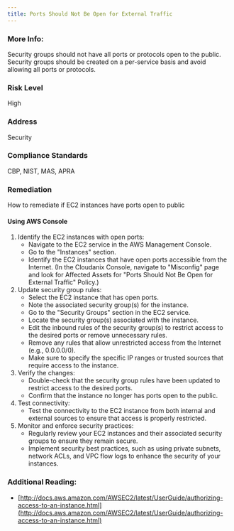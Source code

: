 ```yaml
---
title: Ports Should Not Be Open for External Traffic
---
```


### More Info:

Security groups should not have all ports or protocols open to the public. Security groups should be created on a per-service basis and avoid allowing all ports or protocols.

### Risk Level

High

### Address

Security

### Compliance Standards

CBP, NIST, MAS, APRA

### Remediation

How to remediate if EC2 instances have ports open to public

#### Using AWS Console

1. Identify the EC2 instances with open ports:
   - Navigate to the EC2 service in the AWS Management Console.
   - Go to the "Instances" section.
   - Identify the EC2 instances that have open ports accessible from the Internet.
     (In the Cloudanix Console, navigate to "Misconfig" page and look for Affected Assets for "Ports Should Not Be Open for External Traffic" Policy.)
2. Update security group rules:
   - Select the EC2 instance that has open ports.
   - Note the associated security group(s) for the instance.
   - Go to the "Security Groups" section in the EC2 service.
   - Locate the security group(s) associated with the instance.
   - Edit the inbound rules of the security group(s) to restrict access to the desired ports or remove unnecessary rules.
   - Remove any rules that allow unrestricted access from the Internet (e.g., 0.0.0.0/0).
   - Make sure to specify the specific IP ranges or trusted sources that require access to the instance.
3. Verify the changes:
   - Double-check that the security group rules have been updated to restrict access to the desired ports.
   - Confirm that the instance no longer has ports open to the public.
4. Test connectivity:
   - Test the connectivity to the EC2 instance from both internal and external sources to ensure that access is properly restricted.
5. Monitor and enforce security practices:
   - Regularly review your EC2 instances and their associated security groups to ensure they remain secure.
   - Implement security best practices, such as using private subnets, network ACLs, and VPC flow logs to enhance the security of your instances.

### Additional Reading:

- [http://docs.aws.amazon.com/AWSEC2/latest/UserGuide/authorizing-access-to-an-instance.html](http://docs.aws.amazon.com/AWSEC2/latest/UserGuide/authorizing-access-to-an-instance.html)
